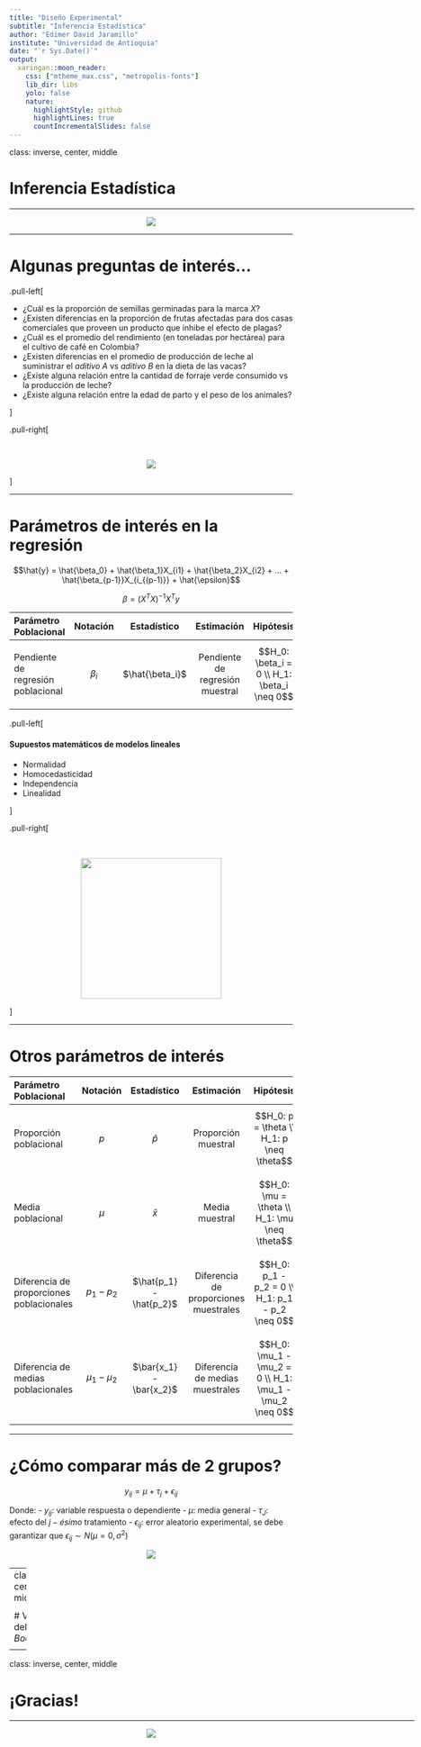 ```yaml
---
title: "Diseño Experimental"
subtitle: "Inferencia Estadística"
author: "Edimer David Jaramillo"
institute: "Universidad de Antioquia"
date: "`r Sys.Date()`"
output:
  xaringan::moon_reader:
    css: ["mtheme_max.css", "metropolis-fonts"]
    lib_dir: libs
    yolo: false
    nature:
      highlightStyle: github
      highlightLines: true
      countIncrementalSlides: false
---
```


class: inverse, center, middle

# Inferencia Estadística
<html><div style='float:left'></div><hr color='#EB811B' size=1px width=720px></html> 

<center>
<img src = "https://s3-us-west-2.amazonaws.com/courses-images/wp-content/uploads/sites/1729/2017/04/15032158/m7_link_prob_statistical_inference_topic_7_1_m7_intro_inference_1_image1.png" />
</center>

---

# Algunas preguntas de interés...

.pull-left[

- ¿Cuál es la proporción de semillas germinadas para la marca *X*?
- ¿Existen diferencias en la proporción de frutas afectadas para dos casas comerciales que proveen un producto que inhibe el efecto de plagas?
- ¿Cuál es el promedio del rendimiento (en toneladas por hectárea) para el cultivo de café en Colombia?
- ¿Existen diferencias en el promedio de producción de leche al suministrar el *aditivo A* vs *aditivo B* en la dieta de las vacas?
- ¿Existe alguna relación entre la cantidad de forraje verde consumido vs la producción de leche?
- ¿Existe alguna relación entre la edad de parto y el peso de los animales?


]

.pull-right[

<br>

<center>
<img src="https://upload.wikimedia.org/wikipedia/commons/thumb/8/82/The_Scientific_Method.svg/1200px-The_Scientific_Method.svg.png"/>
</center>



]

---

# Parámetros de interés en la regresión

$$\hat{y} = \hat{\beta_0} + \hat{\beta_1}X_{i1} + \hat{\beta_2}X_{i2} + ... + \hat{\beta_{p-1}}X_{i_{(p-1)}} +  \hat{\epsilon}$$


$$\beta = (X^TX)^{-1}X^Ty$$


| Parámetro Poblacional | Notación | Estadístico | Estimación | Hipótesis |
| :--- | :----------------: | :----: | :-----: | :-------: |
| Pendiente de regresión poblacional | $\beta_i$ | $\hat{\beta_i}$  | Pendiente de regresión muestral | $$H_0: \beta_i = 0 \\ H_1: \beta_i \neq 0$$ |



.pull-left[

#### Supuestos matemáticos de modelos lineales

- Normalidad
- Homocedasticidad
- Independencia
- Linealidad

]

.pull-right[

<br>

<center>
<img src="https://bookdown.org/roback/bookdown-BeyondMLR/bookdown-BeyondMLR_files/figure-html/OLSassumptions-1.png" width = 250/>
</center>



]

---

# Otros parámetros de interés

| Parámetro Poblacional | Notación | Estadístico | Estimación | Hipótesis |
| :--- | :----------------: | :----: | :-----: | :-------: |
| Proporción poblacional | $p$ | $\hat{p}$  | Proporción muestral | $$H_0: p = \theta \\ H_1: p \neq \theta$$ |
| Media poblacional | $\mu$ | $\bar{x}$  | Media muestral | $$H_0: \mu = \theta \\ H_1: \mu \neq \theta$$ |
| Diferencia de proporciones poblacionales | $p_1 - p_2$ | $\hat{p_1} - \hat{p_2}$  | Diferencia de proporciones muestrales | $$H_0: p_1 - p_2 = 0 \\ H_1: p_1 - p_2 \neq 0$$ |
| Diferencia de medias poblacionales | $\mu_1 - \mu_2$ | $\bar{x_1} - \bar{x_2}$  | Diferencia de medias muestrales | $$H_0: \mu_1 - \mu_2 = 0 \\ H_1: \mu_1 - \mu_2 \neq 0$$ |

---

# ¿Cómo comparar más de 2 grupos?

$$y_{ij} = \mu + \tau_j + \epsilon_{ij}$$

Donde:
- $y_{ij}$: variable respuesta o dependiente
- $\mu$: media general
- $\tau_{J}$: efecto del $j-ésimo$ tratamiento
- $\epsilon_{ij}$: error aleatorio experimental, se debe garantizar que $\epsilon_{ij} \sim N(\mu=0,\sigma^2)$

<center>
<img src = "img/prueba.png" />
</center>

---
class: inverse, center, middle


<html><div style='float:left'></div><hr color='#EB811B' size=1px width=720px></html> 

# Variación del muestreo: *Bootstrapping*

<center>
<img src = "https://miro.medium.com/max/1400/1*9x2lAp3QF2FyIyQNaePkVA.png" width = 700 />
</center>

---
class: inverse, center, middle

# ¡Gracias!

<html><div style='float:left'></div><hr color='#EB811B' size=1px width=720px></html> 

<center>
<img src="img/gracias.gif"/>
</center>

